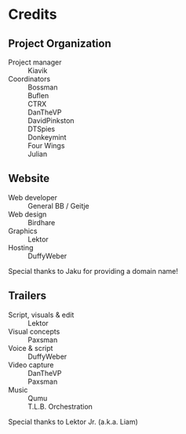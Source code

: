 
# Credits 

<Card>

## Project Organization

<dl>
  <dt>Project manager</dt>
  <dd>Kiavik</dd>

  <dt>Coordinators</dt>
  <dd>Bossman</dd>
  <dd>Buflen</dd>
  <dd>CTRX</dd>
  <dd>DanTheVP</dd>
  <dd>DavidPinkston</dd>
  <dd>DTSpies</dd>
  <dd>Donkeymint</dd>
  <dd>Four Wings</dd>
  <dd>Julian</dd>
</dl>

</Card>

<Card>

## Website

<dl>
  <dt>Web developer</dt>
  <dd>General BB / Geitje</dd>

  <dt>Web design</dt>
  <dd>Birdhare</dd>

  <dt>Graphics</dt>
  <dd>Lektor</dd>

  <dt>Hosting</dt>
  <dd>DuffyWeber</dd>
</dl>

Special thanks to Jaku for providing a domain name!

</Card>

<Card>

## Trailers

<dl>
  <dt>Script, visuals & edit</dt>
  <dd>Lektor</dd>
  
  <dt>Visual concepts</dt>
  <dd>Paxsman</dd>

  <dt>Voice & script</dt>
  <dd>DuffyWeber</dd>

  <dt>Video capture</dt>
  <dd>DanTheVP</dd>
  <dd>Paxsman</dd>

  <dt>Music</dt>
  <dd>Qumu</dd>
  <dd>T.L.B. Orchestration</dd>
</dl>

Special thanks to Lektor Jr. (a.k.a. Liam)

</Card>